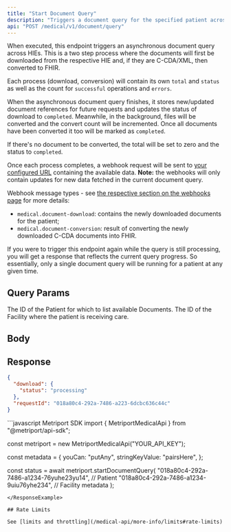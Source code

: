 ```yaml
---
title: "Start Document Query"
description: "Triggers a document query for the specified patient across HIEs."
api: "POST /medical/v1/document/query"
---
```


When executed, this endpoint triggers an asynchronous document query across HIEs. This is a two step process where the documents will
first be downloaded from the respective HIE and, if they are C-CDA/XML, then converted to FHIR.

Each process (download, conversion) will contain its own `total` and `status` as well as the count for `successful` operations and `errors`.

When the asynchronous document query finishes, it stores new/updated document references for future requests and
updates the status of download to `completed`. Meanwhile, in the background, files will be converted and the convert count will be
incremented. Once all documents have been converted it too will be marked as `completed`.

If there's no document to be converted, the total will be set to zero and the status to `completed`.

Once each process completes, a webhook request will be sent to [your configured URL](/medical-api/api-reference/settings/post-settings)
containing the available data. **Note:** the webhooks will only contain updates for new data fetched in the current document query.

Webhook message types - see [the respective section on the webhooks page](/medical-api/handling-data/webhooks#patient-document-data)
for more details:

- `medical.document-download`: contains the newly downloaded documents for the patient;
- `medical.document-conversion`: result of converting the newly downloaded C-CDA documents into FHIR.

<Warning>
  If you were to trigger this endpoint again while the query is still processing, you will get a
  response that reflects the current query progress. So essentially, only a single document query
  will be running for a patient at any given time.
</Warning>

## Query Params

<ParamField query="patientId" type="string" required>
  The ID of the Patient for which to list available Documents.
</ParamField>

<ParamField query="facilityId" type="string" required>
  The ID of the Facility where the patient is receiving care.
</ParamField>

## Body

<Snippet file="webhook-request-metadata.mdx" />

<Snippet file="webhook-metadata-post-example.mdx" />

## Response

<Snippet file="document-progress-download.mdx" />
<Snippet file="request-id.mdx" />

```json
{
  "download": {
    "status": "processing"
  },
  "requestId": "018a80c4-292a-7486-a223-6dcbc636c44c"
}
```

<ResponseExample>
```javascript Metriport SDK
import { MetriportMedicalApi } from "@metriport/api-sdk";

const metriport = new MetriportMedicalApi("YOUR_API_KEY");

const metadata = {
youCan: "putAny",
stringKeyValue: "pairsHere",
};

const status = await metriport.startDocumentQuery(
"018a80c4-292a-7486-a1234-76yuhe23yu14", // Patient
"018a80c4-292a-7486-a1234-9uiu76yhe234", // Facility
metadata
);

```
</ResponseExample>

## Rate Limits

See [limits and throttling](/medical-api/more-info/limits#rate-limits)
```
